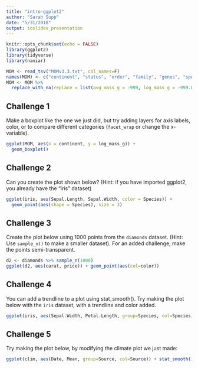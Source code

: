 ```yaml
---
title: "intro-ggplot2"
author: "Sarah Supp"
date: "5/31/2018"
output: ioslides_presentation
---
```


```r
knitr::opts_chunk$set(echo = FALSE)
library(ggplot2)
library(tidyverse)
library(naniar)

MOM <- read_tsv("MOMv3.3.txt", col_names=F)
names(MOM) <- c("continent", "status", "order", "family", "genus", "species", "log_mass_g", "avg_mass_g", "reference")
MOM <- MOM %>%
  replace_with_na(replace = list(avg_mass_g = -999, log_mass_g = -999.00))
```

## Challenge 1
Make a boxplot like the one we just did, but try adding layers for axis labels, color, or to compare different categories (`facet_wrap` or change the x-variable). 
```r
ggplot(MOM, aes(x = continent, y = log_mass_g)) + 
  geom_boxplot()
```


## Challenge 2
Can you create the plot shown below? 
(Hint: if you have imported ggplot2, you already have the "iris" dataset)

```r
ggplot(iris, aes(Sepal.Length, Sepal.Width, color = Species)) +
  geom_point(aes(shape = Species), size = 3)
```


## Challenge 3
Create the plot below using 1000 points from the `diamonds` dataset.
(Hint: Use `sample_n()` to make a smaller dataset). For an added challenge, make the points semi-transparent.

```r
d2 <- diamonds %>% sample_n(1000)
ggplot(d2, aes(carat, price)) + geom_point(aes(col=color))
```


## Challenge 4
You can add a trendline to a plot using stat_smooth(). Try making the plot below with the `iris` dataset, with a trendline and color added.
```r
ggplot(iris, aes(Sepal.Width, Petal.Length, group=Species, col=Species)) + stat_smooth(method="lm")
```

## Challenge 5

Try making the plot below, by modifying the climate plot we just made:

```r
ggplot(clim, aes(Date, Mean, group=Source, col=Source)) + stat_smooth() + geom_hline(yintercept=0, linetype="dashed")
```

